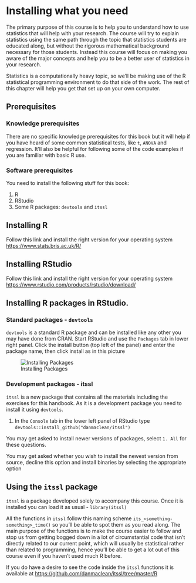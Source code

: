 # Installing what you need 

The primary purpose of this course is to help you to understand how to use statistics that will help with your research. The course will try to explain statistics using the same path through the topic that statistics students are educated along, but without the rigorous mathematical background necessary for those students. Instead this course will focus on making you aware of the major concepts and help you to be a better user of statistics in your research.

Statistics is a computationally heavy topic, so we'll be making use of the R statistical programming environment to do that side of the work. The rest of this chapter will help you get that set up on your own computer.

## Prerequisites

### Knowledge prerequisites

There are no specific knowledge prerequisites for this book but it will help if you have heard of some common statistical tests, like `t`, `ANOVA` and regression. It'll also be helpful for following some of the code examples if you are familiar with basic R use.


### Software prerequisites

You need to install the following stuff for this book: 

 1. R
 2. RStudio
 3. Some R packages: `devtools` and `itssl`
 

## Installing R

Follow this link and install the right version for your operating system [https://www.stats.bris.ac.uk/R/](https://www.stats.bris.ac.uk/R/)

## Installing RStudio

Follow this link and install the right version for your operating system [https://www.rstudio.com/products/rstudio/download/](https://www.rstudio.com/products/rstudio/download/)

## Installing R packages in RStudio.
### Standard packages - `devtools`

`devtools` is a standard R package and can be installed like any other you may have done from CRAN. Start RStudio and use the `Packages` tab in lower right panel. Click the install button (top left of the panel) and enter the package name, then click install as in this picture

![Installing Packages](fig/package_install.png)

### Development packages - itssl

`itssl` is a new package that contains all the materials including the exercises for this handbook. As it is a development package you need to install it using `devtools`.

  1. In the `Console` tab in the lower left panel of RStudio type `devtools::install_github("danmaclean/itssl")`
  
You may get asked to install newer versions of packages, select `1. All` for these questions.

You may get asked whether you wish to install the newest version from source, decline this option and install binaries by selecting the appropriate option

## Using the `itssl` package

`itssl` is a package developed solely to accompany this course. Once it is installed you can load it as usual - `library(itssl)`

All the functions in `itssl` follow this naming scheme `its_<something-something>_time()` so you'll be able to spot them as you read along. The main purpose of the functions is to make the course easier to follow and stop us from getting bogged down in a lot of circumstantial code that isn't directly related to our current point, which will usually be statistical rather than related to programming, hence you'll be able to get a lot out of this course even if you haven't used much R before. 

If you do have a desire to see the code inside the `itssl` functions it is available at [https://github.com/danmaclean/itssl/tree/master/R](https://github.com/danmaclean/itssl/tree/master/R)


